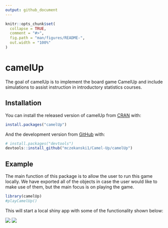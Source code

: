 ```yaml
---
output: github_document
---
```


<!-- README.md is generated from README.Rmd. Please edit that file -->

```r
knitr::opts_chunk$set(
  collapse = TRUE,
  comment = "#>",
  fig.path = "man/figures/README-",
  out.width = "100%"
)
```

# camelUp

<!-- badges: start -->
<!-- badges: end -->

The goal of camelUp is to implement the board game CamelUp and include simulations to assist instruction in introductory statistics courses.

## Installation

You can install the released version of camelUp from [CRAN](https://CRAN.R-project.org) with:

``` r
install.packages("camelUp")
```

And the development version from [GitHub](https://github.com/) with:

``` r
# install.packages("devtools")
devtools::install_github("mczekanski1/Camel-Up/camelUp")
```
## Example

The main function of this package is to allow the user to run this game locally. We have exported all of the objects in case the user would like to make use of them, but the main focus is on playing the game.

```r
library(camelUp)
#playCamelUp()
```

This will start a local shiny app with some of the functionality shown below:

![](man/HomeScreen.png)
![](man/SimScreen.png)
